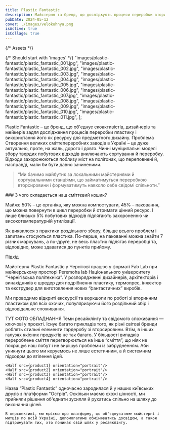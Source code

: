 ```yaml
---
title: Plastic Fantastic
description: Майстерня та бренд, що досліджують процеси переробки вторинного пластику і популяризують його використання як ресурсу для предметного дизайну.
pubDate: 2024-05-12
cover: ./images/velokuhnya.png
isActive: true
isCollage: true
---
```



{/* Assets */}

{/* Should start with 'images' */}
"images/plastic-fantastic/plastic_fantastic_001.jpg",
"images/plastic-fantastic/plastic_fantastic_002.jpg",
"images/plastic-fantastic/plastic_fantastic_003.jpg",
"images/plastic-fantastic/plastic_fantastic_004.jpg",
"images/plastic-fantastic/plastic_fantastic_005.jpg",
"images/plastic-fantastic/plastic_fantastic_006.jpg",
"images/plastic-fantastic/plastic_fantastic_007.jpg",
"images/plastic-fantastic/plastic_fantastic_008.jpg",
"images/plastic-fantastic/plastic_fantastic_009.jpg",
"images/plastic-fantastic/plastic_fantastic_010.jpg",
"images/plastic-fantastic/plastic_fantastic_011.jpg",
];

<Centered>
  <TextContent>
    Plastic Fantastic – це бренд, що об'єднує екоактивістів, дизайнерів та
    мейкерів задля дослідження процесів переробки пластику і використання його
    як ресурсу для предметного дизайну.
  </TextContent>
</Centered>

<Centered>
  <TextContent>
    <Badge>Проблема</Badge>
    Створення великих сміттєпереробних заводів в Україні – це дуже актуально, проте,
    на жаль, дорого і довго. Чинні муніципальні моделі збору твердих побутових відходів
    виключають сортування й переробку. Відходи захоронюються поблизу міст на полігонах,
    що переповнені й, насправді, мали би бути давно зачиненими.
  </TextContent>
</Centered>

<Centered>
  <Blockquote>
    <span>“</span>Ми бачимо майбутнє за локальними майстернями й сортувальними
    станціями, що займатимуться переробкою вторсировини і формуватимуть навколо
    себе свідомі спільноти.<span>”</span>
  </Blockquote>
</Centered>

<Centered>
  <TextContent>
### З чого складається наш сміттєвий кошик?

Майже 50% – це органіка, яку можна компостувати, 45% – паковання, що можна повернути в цикл переробки й отримати цінний ресурс. І лише близько 5% побутових відходів підлягають захороненню чи високотемпературній утилізації.

Як виявилося з практики роздільного збору, більше всього проблем і запитань стосуються пластика. По-перше, на пакованні можна знайти 7 різних маркувань, а по-друге, не весь пластик підлягає переробці та, відповідно, може здаватися до пунктів прийому.

  </TextContent>
</Centered>

<Centered>
  <PhotoGrid>
    <Full src={plasticTypes} orientation="square" />
  </PhotoGrid>
</Centered>

<Centered>
<TextContent>
  <Badge>Підхід</Badge>

Майстерня Plastic Fantastic у Чернігові працює у форматі Fab Lab при мейкерському просторі Peremoha lab Національного університету “Чернігівська політехніка”. У розпорядженні дизайнерів, архітекторів і винахідників є шредер для подрібнення пластику, термопрес, інжектор та екструдер для виготовлення нових “фантастичних” виробів.

Ми проводимо відкриті екскурсії та воркшопи по роботі зі вторинним пластиком для всіх охочих, популяризуючи його роздільний збір і відповідальне споживання.

</TextContent>

</Centered>

<Centered>
  <TextContent>ТУТ ФОТО ОБЛАДНАННЯ</TextContent>
</Centered>

<Centered>
  <TextContent>
    Теми ресайклінгу та свідомого споживання — ключові у проєкті. Існує багато
    прикладів того, як різні світові бренди роблять стильні елементи гардеробу
    зі вторсировини. Втім, в інших галузях якісних продуктів не так багато. У
    більшості випадків перероблене сміття перетворюється на інше “сміття”, що
    ніяк не покращує наш побут і не вирішує проблеми із забрудненням. Аби
    уникнути цього ми керуємось не лише естетичним, а й системним підходом до
    втілення ідей.
  </TextContent>
</Centered>

<Centered>
  <PhotoGrid>

    <Half src={product1} orientation="portrait"/>
    <Half src={product2} orientation="portrait"/>
    <Half src={product3} orientation="portrait"/>
    <Half src={product4} orientation="portrait"/>

  </PhotoGrid>
</Centered>

<Centered>
  <TextContent>
    Назва “Plastic Fantastic” одночасно зародилася й у наших київських друзів з платформи "Острів". Оскільки маємо схожі цінності, ми прийняли рішення об'єднати зусилля й рухатись спільно на шляху до виконання цілей.

    В перспективі, ми мріємо про платформу, що об'єднуватиме майстерні і митців по всій Україні, допомогатиме обмінюватись досвідом, а також підтримувати тих, хто починає свій шлях у ресайклінгу.

  </TextContent>
</Centered>

<Gallery imagePaths={workshopImages} />
